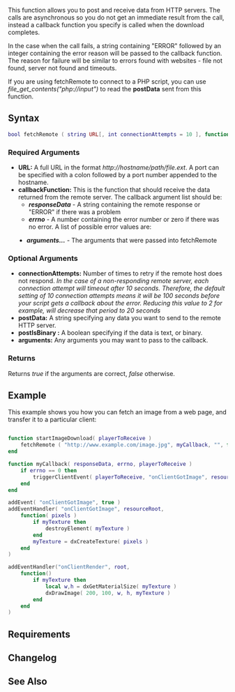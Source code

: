  
{{Server client function}}
This function allows you to post and receive data from HTTP servers. The calls are asynchronous so you do not get an immediate result from the call, instead a callback function you specify is called when the download completes.

In the case when the call fails, a string containing "ERROR" followed by an integer containing the error reason will be passed to the callback function. The reason for failure will be similar to errors found with websites - file not found, server not found and timeouts.

If you are using fetchRemote to connect to a PHP script, you can use ''file_get_contents("php://input")'' to read the '''postData''' sent from this function.
{{Note|Client side function only works with the server the player is connected to or it will return the error #1006}}
==Syntax== 
<syntaxhighlight lang="lua">
bool fetchRemote ( string URL[, int connectionAttempts = 10 ], function callbackFunction, [ string postData = "", bool postIsBinary = false, [ arguments... ] ] )
</syntaxhighlight> 

===Required Arguments=== 
*'''URL:''' A full URL in the format ''<nowiki>http://hostname/path/file.ext</nowiki>''. A port can be specified with a colon followed by a port number appended to the hostname.
*'''callbackFunction:''' This is the function that should receive the data returned from the remote server. The callback argument list should be:
**'''''responseData''''' - A string containing the remote response or "ERROR" if there was a problem
**'''''errno''''' - A number containing the error number or zero if there was no error. A list of possible error values are:
{{Error_codes_for_callRemote_and_fetchRemote}}
<div style="padding-left:19px;">
*'''''arguments...''''' - The arguments that were passed into fetchRemote
</div>

===Optional Arguments=== 
*'''connectionAttempts:''' Number of times to retry if the remote host does not respond. ''In the case of a non-responding remote server, each connection attempt will timeout after 10 seconds. Therefore, the default setting of 10 connection attempts means it will be 100 seconds before your script gets a callback about the error. Reducing this value to 2 for example, will decrease that period to 20 seconds''
*'''postData:''' A string specifying any data you want to send to the remote HTTP server.
*'''postIsBinary :''' A boolean specifying if the data is text, or binary.
*'''arguments:''' Any arguments you may want to pass to the callback.

===Returns===
Returns ''true'' if the arguments are correct, ''false'' otherwise.

==Example==
This example shows you how you can fetch an image from a web page, and transfer it to a particular client:
<section name="Server" class="server" show="true">
<syntaxhighlight lang="lua">

function startImageDownload( playerToReceive )
    fetchRemote ( "http://www.example.com/image.jpg", myCallback, "", false, playerToReceive )
end

function myCallback( responseData, errno, playerToReceive )
    if errno == 0 then
        triggerClientEvent( playerToReceive, "onClientGotImage", resourceRoot, responseData )
    end
end
</syntaxhighlight>
</section>

<section name="Client" class="client" show="true">
<syntaxhighlight lang="lua">
addEvent( "onClientGotImage", true )
addEventHandler( "onClientGotImage", resourceRoot,
    function( pixels )
        if myTexture then
            destroyElement( myTexture )
        end
        myTexture = dxCreateTexture( pixels )
    end
)

addEventHandler("onClientRender", root,
    function()
        if myTexture then
            local w,h = dxGetMaterialSize( myTexture )
            dxDrawImage( 200, 100, w, h, myTexture )
        end
    end
)
</syntaxhighlight>
</section>

==Requirements==
{{Requirements|1.3.0-9.03739|1.3.2|}}

==Changelog==
{{ChangelogHeader}}
{{ChangelogItem|1.3.1-9.04605|Added connectionAttempts argument}}
{{ChangelogItem|1.3.2|Added client side}}

==See Also==
{{Resource_functions}}